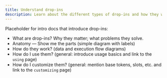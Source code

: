 ```yaml
---
title: Understand drop-ins
description: Learn about the different types of drop-ins and how they work.
---
```


Placeholder for intro docs that introduce drop-ins:

- What are drop-ins? Why they matter; what problems they solve.
- Anatomy — Show me the parts (simple diagram with labels)
- How do they work? (data and execution flow diagrams)
- How do I use them? (general: introduce usage basics and link to the `using` page)
- How do I customize them? (general: mention base tokens, slots, etc. and link to the `customizing` page)
